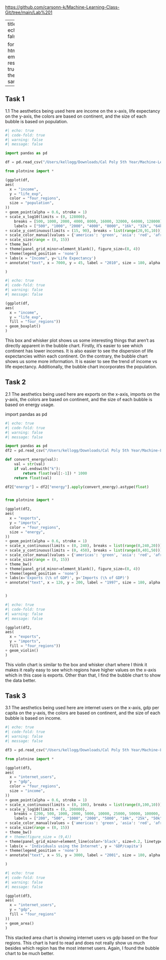 <https://github.com/carsonn-k/Machine-Learning-Class-Git/tree/main/Lab%201>

---
title: Lab 1
echo: false

format:
  html:
    embed-resources: true
    theme: sandstone
---

## Task 1
1.1 
The aesthetics being used here are income on the x-axis, life expectancy on the y-axis, the colors are based on continent, and the size of each bubble is based on population.  

```python

#| echo: true
#| code-fold: true
#| warning: false
#| message: false

import pandas as pd

df = pd.read_csv("/Users/kellogg/Downloads/Cal Poly 5th Year/Machine-Learning-Class-Git/Lab 1/Data/q1data.csv")

from plotnine import *

(ggplot(df,
aes(
  x = "income",
  y = "life_exp",
  color = "four_regions",
  size = "population",
))
+ geom_point(alpha = 0.6, stroke = 1)
+ scale_x_log10(limits = (0, 128000),
    breaks = [500, 1000, 2000, 4000, 8000, 16000, 32000, 64000, 128000],
    labels = ["500", "1000", "2000", "4000", "8000", "16k", "32k", "64k", "12k"])
+ scale_y_continuous(limits = (15, 90), breaks = list(range(20,91,10)))
+ scale_color_manual(values = {'americas': 'green', 'asia': 'red', 'africa': 'deepskyblue', 'europe': 'gold'})
+ scale_size(range = (0, 15))
+ theme_bw()
+ theme(panel_grid_minor=element_blank(), figure_size=(8, 4))
+ theme(legend_position = 'none')
+ labs(x = "Income", y='Life Expectancy')
+ annotate("text", x = 7000, y = 45, label = "2010", size = 180, alpha = 0.1, ha = "center", va = "center")

)
```

```python
#| echo: true
#| code-fold: true
#| warning: false
#| message: false

(ggplot(df,
aes(
  x = "income",
  y = "life_exp",
  fill = "four_regions"))
+ geom_boxplot()
)
```

This box and whisker plot shows us some interesting things that aren't as directly apparent in the bubble chart. Firstly, it's easier to see which continent has lower incomes. It is also easier to see the dispersion of life expectancies within each continent. On the contrary, the bubble chart shows us some more information. It is easier to see the trend of income vs life expectancy. Additionally, the bubble chart incorporates the population. 

## Task 2
2.1 
The aesthetics being used here are exports on the x-axis, imports on the y-axis, the colors are based on continent, and the size of each bubble is based on energy usage.


import pandas as pd

```python
#| echo: true
#| code-fold: true
#| warning: false
#| message: false

import pandas as pd
df2 = pd.read_csv("/Users/kellogg/Downloads/Cal Poly 5th Year/Machine-Learning-Class-Git/Lab 1/Data/q2data.csv")

def convert_energy(val):
    val = str(val)
    if val.endswith("k"):
        return float(val[:-1]) * 1000
    return float(val)

df2["energy"] = df2["energy"].apply(convert_energy).astype(float)


from plotnine import *

(ggplot(df2,
aes(
  x = "exports",
  y = "imports",
  color = "four_regions",
  size = "energy",
))
+ geom_point(alpha = 0.6, stroke = 1)
+ scale_x_continuous(limits = (0, 240), breaks = list(range(0,240,20)))
+ scale_y_continuous(limits = (0, 450), breaks = list(range(0,401,50)))
+ scale_color_manual(values = {'americas': 'green', 'asia': 'red', 'africa': 'deepskyblue', 'europe': 'gold'})
+ scale_size(range = (0, 15))
+ theme_bw()
+ theme(panel_grid_minor=element_blank(), figure_size=(8, 4))
+ theme(legend_position = 'none')
+ labs(x='Exports (\% of GDP)', y='Imports (\% of GDP)')
+ annotate("text", x = 120, y = 200, label = "1997", size = 180, alpha = 0.1, ha = "center", va = "center")


)
```

```python
#| echo: true
#| code-fold: true
#| warning: false
#| message: false

(ggplot(df2,
aes(
  x = "exports",
  y = "imports",
  fill = "four_regions"))
+ geom_violin()
)
```

This violin chart is similar to the box and whisker chart where I think it makes it really easy to see which regions have higher values on the x-axis which in this case is exports. Other than that, I find the bubble chart to show the data better. 

## Task 3
3.1 
The aesthetics being used here are internet users on the x-axis, gdp per capita on the y-axis, the colors are based on continent, and the size of each bubble is based on income.

```python
#| echo: true
#| code-fold: true
#| warning: false
#| message: false

df3 = pd.read_csv("/Users/kellogg/Downloads/Cal Poly 5th Year/Machine-Learning-Class-Git/Lab 1/Data/q3data.csv")

from plotnine import *

(ggplot(df3,
aes(
  x = "internet_users",
  y = "gdp",
  color = "four_regions",
  size = "income",
))
+ geom_point(alpha = 0.6, stroke = 1)
+ scale_x_continuous(limits = (0, 100), breaks = list(range(0,100,10)))
+ scale_y_log10(limits = (0, 200000),
    breaks = [200, 500, 1000, 2000, 5000, 10000, 25000, 50000, 100000, 200000],
    labels = ["200", "500", "1000", "2000", "5000", "10k", "25k", "50k", "100k", ""])
+ scale_color_manual(values = {'americas': 'green', 'asia': 'red', 'africa': 'deepskyblue', 'europe': 'gold'})
+ scale_size(range = (0, 15))
+ theme_bw()
# + theme(figure_size = (9,4))
+ theme(panel_grid_minor=element_line(color='black', size=0.2, linetype='dotted'), figure_size=(8, 4))
+ labs(x = 'Individuals using the Internet', y = 'GDP/capita')
+ theme(legend_position = 'none')
+ annotate("text", x = 55, y = 3000, label = "2001", size = 180, alpha = 0.1, ha = "center", va = "center")

)

```

```python
#| echo: true
#| code-fold: true
#| warning: false
#| message: false

(ggplot(df3,
aes(
  x = "internet_users",
  y = "gdp",
  fill = "four_regions"
))
+ geom_area()
)
```

This stacked area chart is showing internet users vs gdp based on the four regions. This chart is hard to read and does not really show us much besides which region has the most internet users. Again, I found the bubble chart to be much better.
